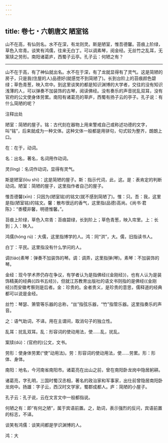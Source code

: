 ```yaml
---
---
---
```

title: 卷七・六朝唐文 陋室铭
---

山不在高，有仙则名。水不在深，有龙则灵。斯是陋室，惟吾德馨。苔痕上阶绿，草色入帘青。谈笑有鸿儒，往来无白丁。可以调素琴，阅金经。无丝竹之乱耳，无案牍之劳形。南阳诸葛庐，西蜀子云亭。孔子云：何陋之有？

----------------

山不在于高，有了神仙就出名。水不在于深，有了龙就显得有了灵气。这是简陋的房子，只是我(住屋的人)品德好(就感觉不到简陋了)。长到台阶上的苔痕颜色碧绿；草色青葱，映入帘中。到这里谈笑的都是知识渊博的大学者，交往的没有知识浅薄的人，可以弹奏不加装饰的古琴，阅读佛经。没有奏乐的声音扰乱双耳，没有官府的公文使身体劳累。南阳有诸葛亮的草庐，西蜀有扬子云的亭子。孔子说：有什么简陋的呢？

注释出处

陋室：简陋的屋子。铭：古代刻在器物上用来警戒自己或称述功德的文字，叫“铭”，后来就成为一种文体。这种文体一般都是用骈句，句式较为整齐，朗朗上口。

在：在于，动词。

名：出名，著名，名词用作动词。

灵(líng)：名词作动词，显得有灵气。

斯是陋室(lòu shì)：这是简陋的屋子。斯：指示代词，此，这。是：表肯定的判断动词。陋室：简陋的屋子，这里指作者自己的屋子。

惟吾德馨(xīn)：只因为(陋室铭)的铭文(就不感到简陋了)。惟：只。吾：我，这里是指(陋室铭)的铭文。馨：散布很远的香气，这里指(品德)高尚。《尚书·君陈》：“黍稷非馨，明德惟馨。”。

苔痕上阶绿，草色入帘青：苔痕碧绿，长到阶上；草色青葱，映入帘里。上：长到；入：映入。

鸿儒(hóng rú)：大儒，这里指博学的人。鸿：同“洪”，大。儒，旧指读书人。

白丁：平民。这里指没有什么学问的人。

调(tiáo)素琴：弹奏不加装饰的琴。调：调弄，这里指弹(琴)。素琴：不加装饰的琴。

金经：现今学术界仍存在争议，有学者认为是指佛经(《金刚经》)，也有人认为是装饰精美的经典(《四书五经》)，但就江苏教育出版社的语文书则指的是佛经(《金刚经》)而安徽考察则是后者。金：珍贵的。金者贵义，是珍贵的意思，儒释道的经典都可以说是金经。

丝竹：琴瑟、箫管等乐器的总称，“丝”指弦乐器，“竹”指管乐器。这里指奏乐的声音。

之：语气助词，不译。用在主谓间，取消句子的独立性。

乱耳：扰乱双耳。乱：形容词的使动用法，使……乱，扰乱。

案牍(dú)：(官府的)公文，文书。

劳形：使身体劳累(“使”动用法)。劳：形容词的使动用法，使……劳累。形：形体、身体。

南阳：地名，今河南省南阳市。诸葛亮在出山之前，曾在南阳卧龙岗中隐居躬耕。

诸葛亮，字孔明，三国时蜀汉丞相，著名的政治家和军事家，出仕前曾隐居南阳卧龙岗中。扬雄：字子云，西汉时文学家，蜀郡成都人。庐：简陋的小屋子。

孔子云：孔子说，云在文言文中一般都指说。

何陋之有：即“有何之陋”，属于宾语前置。之，助词，表示强烈的反问，宾语前置的标志，不译。

谈笑有鸿儒：谈笑间都是学识渊博的人。

鸿：大

